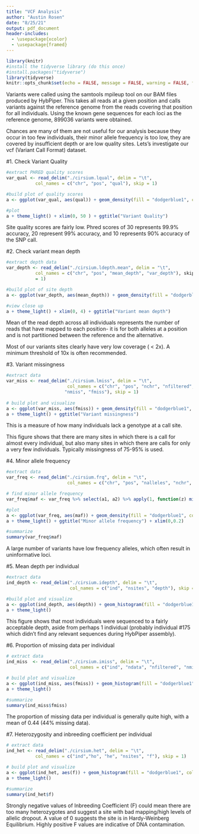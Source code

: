 ---
title: "VCF Analysis"
author: "Austin Rosen"
date: "8/25/21"
output: pdf_document
header-includes:
  - \usepackage{xcolor}
  - \usepackage{framed}
---

\colorlet{shadecolor}{gray!10}
```{r setup, include=FALSE}
library(knitr)
#install the tidyverse library (do this once)
#install.packages("tidyverse")
library(tidyverse)
knitr::opts_chunk$set(echo = FALSE, message = FALSE, warning = FALSE, fig.width = 5, fig.height = 3, tidy = TRUE)
```
\newcommand{\hstart}{ \colorlet{shadecolor}{orange!20}
\begin{shaded} }
\newcommand{\hstop}{  \end{shaded} \colorlet{shadecolor}{gray!10}}

\hstart

Variants were called using the samtools mpileup tool on our BAM files produced by HybPiper. This takes all reads at a given position and calls variants against the reference genome from the reads covering that position for all individuals. Using the known gene sequences for each loci as the reference genome, 899036 variants were obtained. 



Chances are many of them are not useful for our analysis because they occur in too few individuals, their minor allele frequency is too low, they are covered by insufficient depth or are low quality sites. Lets's investigate our vcf (Variant Call Format) dataset. 

\hstop


#1. Check Variant Quality

```{r, echo=F, message=F, warning=F}
#extract PHRED quality scores
var_qual <- read_delim("./cirsium.lqual", delim = "\t",
           col_names = c("chr", "pos", "qual"), skip = 1)

#build plot of quality scores
a <- ggplot(var_qual, aes(qual)) + geom_density(fill = "dodgerblue1", colour = "black", alpha = 0.3)

#plot
a + theme_light() + xlim(0, 50 ) + ggtitle("Variant Quality")
```

\hstart

Site quality scores are fairly low. Phred scores of 30 represents 99.9% accuracy, 20 represent 99% accuracy, and 10 represents 90% accuracy of the SNP call.

\hstop 

#2. Check variant mean depth

```{r, echo=F, message=F, warning=F}
#extract depth data
var_depth <- read_delim("./cirsium.ldepth.mean", delim = "\t",
           col_names = c("chr", "pos", "mean_depth", "var_depth"), skip
           = 1)

#build plot of site depth
a <- ggplot(var_depth, aes(mean_depth)) + geom_density(fill = "dodgerblue1", colour = "black", alpha = 0.3)

#view close up
a + theme_light() + xlim(0, 4) + ggtitle("Variant mean depth")
```

\hstart

Mean of the read depth across all individuals represents the number of reads that have mapped to each position- it is for both alleles at a position and is not partitioned between the reference and the alternative.


Most of our variants sites clearly have very low coverage ( < 2x). A minimum threshold of 10x is often recommended. 

\hstop

#3. Variant missingness

```{r, echo=F, message=F, warning=F}
#extract data
var_miss <- read_delim("./cirsium.lmiss", delim = "\t",
                       col_names = c("chr", "pos", "nchr", "nfiltered", 
                      "nmiss", "fmiss"), skip = 1)
                       
# build plot and visualize
a <- ggplot(var_miss, aes(fmiss)) + geom_density(fill = "dodgerblue1", colour = "black", alpha = 0.3)
a + theme_light() + ggtitle("Variant missingness")

```

\hstart

This is a measure of how many individuals lack a genotype at a call site.


This figure shows that there are many sites in which there is a call for almost every individual, but also many sites in which there are calls for only a very few individuals. Typically missingness of 75-95% is used.

\hstop

#4. Minor allele frequency

```{r, echo=F, message=F, warning=F}
#extract data
var_freq <- read_delim("./cirsium.frq", delim = "\t",
                       col_names = c("chr", "pos", "nalleles", "nchr", "a1", "a2"), skip = 1)

# find minor allele frequency
var_freq$maf <- var_freq %>% select(a1, a2) %>% apply(1, function(z) min(z))

#plot
a <- ggplot(var_freq, aes(maf)) + geom_density(fill = "dodgerblue1", colour = "black", alpha = 0.3)
a + theme_light() + ggtitle("Minor allele frequency") + xlim(0,0.2)

#summarize
summary(var_freq$maf)

```

\hstart

A large number of variants have low frequency alleles, which often result in uninformative loci.

\hstop

#5. Mean depth per individual

```{r, echo=F, message=F, warning=F}
#extract data
ind_depth <- read_delim("./cirsium.idepth", delim = "\t",
                        col_names = c("ind", "nsites", "depth"), skip = 1)

#build plot and visualize
a <- ggplot(ind_depth, aes(depth)) + geom_histogram(fill = "dodgerblue1", colour = "black", alpha = 0.3)
a + theme_light()
```

\hstart

This figure shows that most individuals were sequenced to a fairly acceptable depth, aside from perhaps 1 individual (probably individual #175 which didn't find any relevant sequences during HybPiper assembly).

\hstop


#6. Proportion of missing data per individual

```{r, echo=F, message=F, warning=F}
# extract data
ind_miss  <- read_delim("./cirsium.imiss", delim = "\t",
                        col_names = c("ind", "ndata", "nfiltered", "nmiss", "fmiss"), skip = 1)

# build plot and visualize
a <- ggplot(ind_miss, aes(fmiss)) + geom_histogram(fill = "dodgerblue1", colour = "black", alpha = 0.3)
a + theme_light()

#summarize
summary(ind_miss$fmiss)
```

\hstart

The proportion of missing data per individual is generally quite high, with a mean of 0.44 (44% missing data).

\hstop


#7. Heterozygosity and inbreeding coefficient per individual

```{r, echo=F, message=F, warning=F}
# extract data
ind_het <- read_delim("./cirsium.het", delim = "\t",
           col_names = c("ind","ho", "he", "nsites", "f"), skip = 1)

# build plot and visualize
a <- ggplot(ind_het, aes(f)) + geom_histogram(fill = "dodgerblue1", colour = "black", alpha = 0.3)
a + theme_light()

#summarize
summary(ind_het$f)
```

\hstart

Strongly negative values of Inbreeding Coefficient (F) could mean there are too many heterozygotes and suggest a site with bad mapping/high levels of allelic dropout. A value of 0 suggests the site is in Hardy-Weinberg Equilibrium. Highly positive F values are indicative of DNA contamination.

\hstop